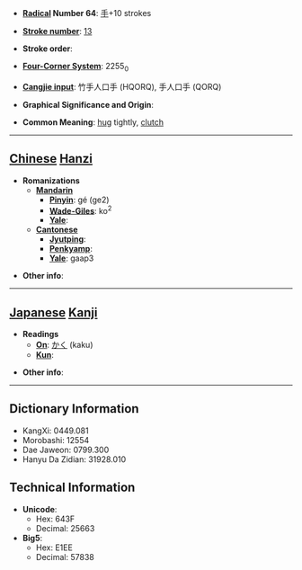 * '''[[Wiktionary:Chinese radical index| Radical]] Number 64''': [[Wiktionary:Chinese radical index 手|手]]+10 strokes

* '''[[Wiktionary:Chinese total strokes index|Stroke number]]''': [[Wiktionary:Chinese total strokes index 13|13]]

* '''Stroke order''': 

* '''[[Wiktionary:Chinese four corner index|Four-Corner System]]''': 2255<sub>0</sub>

* '''[[Wiktionary:Chinese Cangjie index|Cangjie input]]''': 竹手人口手 (HQORQ), 手人口手 (QORQ)

* '''Graphical Significance and Origin''': 

* '''Common Meaning''': [[hug]] tightly, [[clutch]]

----

== [[Chinese]] [[Hanzi]] ==

* '''Romanizations'''
** '''[[Mandarin]]'''
*** '''[[Pinyin]]''': gé (ge2)
*** '''[[Wade-Giles]]''': ko<sup>2</sup>
*** '''[[Yale]]''': 
** '''[[Cantonese]]'''
*** '''[[Jyutping]]''':
*** '''[[Penkyamp]]''': 
*** '''[[Yale]]''': gaap3

* '''Other info''': 

----

== [[Japanese]] [[Kanji]] ==

* '''Readings'''
** '''[[On]]''': [[かく]] (kaku)
** '''[[Kun]]''': 

* '''Other info''':  

----

== Dictionary Information ==

* KangXi: 0449.081
* Morobashi: 12554
* Dae Jaweon: 0799.300
* Hanyu Da Zidian: 31928.010

== Technical Information ==

* '''Unicode''':
** Hex: 643F
** Decimal: 25663
* '''Big5''':
** Hex: E1EE
** Decimal: 57838